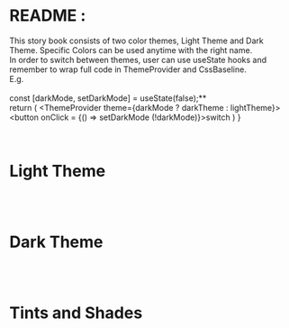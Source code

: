 <!-- Colors.stories.mdx -->

<!-- https://storybook.js.org/docs/ember/writing-docs/doc-block-colorpalette -->


<Meta title="Colors" />

# README :

This story book consists of two color themes, Light Theme and Dark Theme. Specific Colors can be used anytime with the right name.  
In order to switch between themes, user can use useState hooks and remember to wrap full code in ThemeProvider and CssBaseline.  
E.g.<br /><br />
    const [darkMode, setDarkMode] = useState(false);**   
  return (
    <ThemeProvider theme={darkMode ? darkTheme : lightTheme}>
        <CssBaseline />
        <ButtonWithMUI color='primary' text='Color'/>
        <button onClick = {() => setDarkMode (!darkMode)}>switch</button>
    </ThemeProvider>
  )
}

<br/>


##
# Light Theme
<br />
<br />
<ColorPalette>
  <ColorItem 
    title="Primary Color" 
    subtitle="primary[400]" 
    colors={{ 400 : primary[400] }}
  />
    <ColorItem 
    title="Light Shades of Primary" 
    subtitle="primary[50/100/200/300]" 
    colors={{
      50 : primary[50],
      100 : primary[100],
      200: primary[200],
      300: primary[300],
     }}
  />
    <ColorItem 
    title="Dark Shades of Primary" 
    subtitle="primary[500/600/700/800]" 
    colors={{ 
      500 : primary[500],
      600 : primary[600],
      700 : primary[700],
      800 : primary[800],
     }}
  />
    <ColorItem 
    title="Secondary Color" 
    subtitle="secondary[400]" 
    colors={{ 400: secondary[400] }}
  />
    <ColorItem 
    title="Light Shades of Secondary" 
    subtitle="secondary[50/100/200/300]" 
    colors={{ 
      50 : secondary[50],
      100 : secondary[100],
      200 : secondary[200],
      300 : secondary[300],
    }}
  />
  <ColorItem 
    title="Dark Shades of Secondary" 
    subtitle="secondary[500/600/700/800]" 
    colors={{ 
      500 : secondary[500],
      600 : secondary[600],
      700 : secondary[700],
      800 : secondary[800],
    }}
  />
  <ColorItem 
    title="Neutrals" 
    subtitle="neutrals[50/500/1000]" 
    colors={{ 
      50 : neutrals[50],
      500: neutrals[500],
      1000 : neutrals[1000],
    }}
  />
  <ColorItem 
    title="Light Shades of Grey" 
    subtitle="neutrals[100/200/300/400]" 
    colors={{ 
      100 : neutrals[100],
      200 : neutrals[200],
      300 : neutrals[300],
      400 : neutrals[400],
    }}
  />
  <ColorItem 
    title="Dark Shades of Grey" 
    subtitle="neutrals[600/700/800/900]" 
    colors={{ 
      600 : neutrals[600],
      700 : neutrals[700],
      800 : neutrals[800],
      900 : neutrals[900],
    }}
  />
  <ColorItem 
    title="Green" 
    subtitle="green[400]" 
    colors={{ 
      400 : green[400],
    }}
  />
  <ColorItem 
    title="Light Shades of Green" 
    subtitle="green[50/100/200/300]" 
    colors={{ 
      50 : green[50],
      100 : green[100],
      200 : green[200],
      300 : green[300],
    }}
  />
  <ColorItem 
    title="Dark Shades of Green" 
    subtitle="green[500/600/700/800]" 
    colors={{ 
      500 : green[500],
      600 : green[600],
      700 : green[700],
      800 : green[800], 
    }}
  />
  <ColorItem 
    title="Red" 
    subtitle="red[400]" 
    colors={{ 
      400 : red[400],
    }}
  />
  <ColorItem 
    title="Light Shades of Red" 
    subtitle="red[50/100/200/300]" 
    colors={{ 
      50 : red[50],
      100 : red[100],
      200 : red[200],
      300 : red[300],
    }}
  />
  <ColorItem 
    title="Dark Shades of Red" 
    subtitle="red[500/600/700/800]" 
    colors={{ 
      500 : red[500],
      600 : red[600],
      700 : red[700],
      800 : red[800],
    }}
  />
  <ColorItem 
    title="Yellow" 
    subtitle="yellow[400]" 
    colors={{ 
     400 : yellow[400],
    }}
  />
  <ColorItem 
    title="Light Shades of Yellow" 
    subtitle="yellow[50/100/200/300]" 
    colors={{ 
      50 : yellow[50],
      100 : yellow[100],
      200 : yellow[200],
      300 : yellow[300], 
    }}
  />
  <ColorItem 
    title="Dark Shades of Yellow" 
    subtitle="yellow[500/600/700/800]" 
    colors={{ 
      500 : yellow[500],
      600 : yellow[600],
      700 : yellow[700],
      800 : yellow[800],
    }}
  />
  <ColorItem 
    title="Orange" 
    subtitle="orange[400]" 
    colors={{ 
      400 : orange[400],
    }}
  />
  <ColorItem 
    title="Light Shades of Orange" 
    subtitle="orange[50/100/200/300]" 
    colors={{ 
      50 : orange[50],
      100 : orange[100],
      200 : orange[200],
      300 : orange[300],
    }}
  />
  <ColorItem 
    title="Dark Shades of Orange" 
    subtitle="orange[500/600/700/800]" 
    colors={{ 
      500 : orange[500],
      600 : orange[600],
      700 : orange[700],
      800 : orange[800],
    }}
  />
  <ColorItem 
    title="Purple" 
    subtitle="purple[400]" 
    colors={{ 
      400 : purple[400],
    }}
  />
  <ColorItem 
    title="Light Shades of Purple" 
    subtitle="purple[50/100/200/300]" 
    colors={{ 
      50 : purple[50],
      100 : purple[100],
      200 : purple[200],
      300 : purple[300],
    }}
  />
  <ColorItem 
    title="Dark Shades of Purple" 
    subtitle="purple[500/600/700/800]" 
    colors={{ 
      500 : purple[500],
      600 : purple[600],
      700 : purple[700],
      800 : purple[800],
    }}
  />
</ColorPalette>

##
# Dark Theme
<br />
<br />
<ColorPalette>
  <ColorItem 
    title="Primary" 
    subtitle="nPrimary[400]" 
    colors={{ 400  : nPrimary[400] }}
  />
  <ColorItem 
    title="Light Shades of Primary" 
    subtitle="nPrimary[50/100/200/300]" 
    colors={{ 
      50 : nPrimary[50],
      100 : nPrimary[100],
      200 : nPrimary[200],
      300 : nPrimary[300],
    }}
  />
  <ColorItem 
    title="Dark Shades of Primary" 
    subtitle="nPrimary[500/600/700/800]" 
    colors={{ 
      500 : nPrimary[500],
      600 : nPrimary[600],
      700 : nPrimary[700],
      800 : nPrimary[800],
    }}
  />
  <ColorItem 
    title="Secondary" 
    subtitle="nSecondary[400]" 
    colors={{ 400 : nSecondary[400] }}
  />
  <ColorItem 
    title="Light Shades of Secondary" 
    subtitle="nSecondary[50/100/200/300]" 
    colors={{ 
      50 : nSecondary[50],
      100 : nSecondary[100],
      200 : nSecondary[200],
      300 : nSecondary[300],
    }}
  />
  <ColorItem 
    title="Dark Shades of Secondary" 
    subtitle="nSecondary[500/600/700/800]" 
    colors={{ 
      500 : nSecondary[500],
      600 : nSecondary[600],
      700 : nSecondary[700],
      800 : nSecondary[800],
    }}
  />
  <ColorItem 
    title="Neutrals" 
    subtitle="nNeutrals[400/900]" 
    colors={{ 
      400 : nNeutrals[400],
      900 : nNeutrals[900],
    }}
  />
  <ColorItem 
    title="Light Shades of Neutrals" 
    subtitle="nNeutrals[50/100/200/300]" 
    colors={{ 
      50 : nNeutrals[50],
      100 : nNeutrals[100],
      200 : nNeutrals[200],
      300 : nNeutrals[300],
    }}
  />
  <ColorItem 
    title="Dark Shades of Neutrals" 
    subtitle="nNeutrals[500/600/700/800]" 
    colors={{ 
      500 : nNeutrals[500],
      600 : nNeutrals[600],
      700 : nNeutrals[700],
      800 : nNeutrals[800],
    }}
  />
  <ColorItem 
    title="Green" 
    subtitle="nGreen[400]" 
    colors={{ 
      400 : nGreen[400],
    }}
  />
  <ColorItem 
    title="Light Shades of Green" 
    subtitle="nGreen[50/100/200/300]" 
    colors={{ 
      50 : nGreen[50],
      100 : nGreen[100],
      200 : nGreen[200],
      300 : nGreen[300],
    }}
  />
  <ColorItem 
    title="Dark Shades of Green" 
    subtitle="nGreeen[500/600/700/800]" 
    colors={{ 
      500 : nGreen[500],
      600 : nGreen[600],
      700 : nGreen[700],
      800 : nGreen[800],
    }}
  />
  <ColorItem 
    title="Red" 
    subtitle="nRed[400]" 
    colors={{ 
      400 : nRed[400],
    }}
  />
  <ColorItem 
    title="Light Shades of Red" 
    subtitle="nRed[50/100/200/300]" 
    colors={{ 
      50 : nRed[50],
      100 : nRed[100],
      200 : nRed[200],
      300 : nRed[300],
    }}
  />
  <ColorItem 
    title="Dark Shades of Red" 
    subtitle="nRed[500/600/700/800]" 
    colors={{ 
      500 : nRed[500],
      600 : nRed[600],
      700 : nRed[700],
      800 : nRed[800],
    }}
  />
  <ColorItem 
    title="Yellow" 
    subtitle="nYellow[400]" 
    colors={{ 
      400 : nYellow[400],
    }}
  />
  <ColorItem 
    title="Light Shades of Yellow" 
    subtitle="nYellow[50/100/200/300]" 
    colors={{ 
      50 : nYellow[50],
      100 : nYellow[100],
      200 : nYellow[200],
      300 : nYellow[300],
    }}
  />
  <ColorItem 
    title="Dark Shades of Yellow" 
    subtitle="nYellow[500/600/700/800]" 
    colors={{ 
      500 : nYellow[500],
      600 : nYellow[600],
      700 : nYellow[700],
      800 : nYellow[800],
    }}
  />
  <ColorItem 
    title="Orange" 
    subtitle="nOrange[400]" 
    colors={{ 
      400 : nOrange[400],
    }}
  />
  <ColorItem 
    title="Light Shades of Orange" 
    subtitle="nOrange[50/100/200/300]" 
    colors={{ 
      50 : nOrange[50],
      100 : nOrange[100],
      200 : nOrange[200],
      300 : nOrange[300],
    }}
  />
  <ColorItem 
    title="Dark Shades of Orange" 
    subtitle="nOrange[500/600/700/800]" 
    colors={{ 
      500 : nOrange[500],
      600 : nOrange[600],
      700 : nOrange[700],
      800 : nOrange[800],
    }}
  />
  <ColorItem 
    title="Purple" 
    subtitle="nPurple[400]" 
    colors={{ 
      400 : nPurple[400],
    }}
  />
  <ColorItem 
    title="Light Shades of Purple" 
    subtitle="nPurple[50/100/200/300]" 
    colors={{ 
      50 : nPurple[50],
      100 : nPurple[100],
      200 : nPurple[200],
      300 : nPurple[300],
    }}
  />
  <ColorItem 
    title="Dark Shades of Purple" 
    subtitle="nPurplee[500/600/700/800]" 
    colors={{ 
      500 : nPurple[500],
      600 : nPurple[600],
      700 : nPurple[700],
      800 : nPurple[800],
    }}
  />
</ColorPalette>

##
# Tints and Shades
<ColorPalette>
  <ColorItem 
    title="Transparent Shades" 
    subtitle="transShads[5/10/20/30]" 
    colors={{ 
      5 : transShades[5],
      10 : transShades[10],
      20 : transShades[20],
      30 : transShades[30],
    }}
  />
  <ColorItem 
    title="Transparent Shades" 
    subtitle="transShads[40/50/60/70/80]" 
    colors={{ 
      40 : transShades[40],
      50 : transShades[50],
      60 : transShades[60],
      70 : transShades[70],
      80 : transShades[80],
    }}
  />
  <ColorItem 
    title="Transparent Tints" 
    subtitle="transTints[10/20/30/40]" 
    colors={{ 
      10 : transTints[10],
      20 : transTints[20],
      30 : transTints[30],
      40 : transTints[40],
    }}
  />
  <ColorItem 
    title="Transparent Tints" 
    subtitle="transTints[50/60/70/80/95]" 
    colors={{ 
      50 : transTints[50],
      60 : transTints[60],
      70 : transTints[70],
      80 : transTints[80],
      95 : transTints[95],
    }}
  />
</ColorPalette>